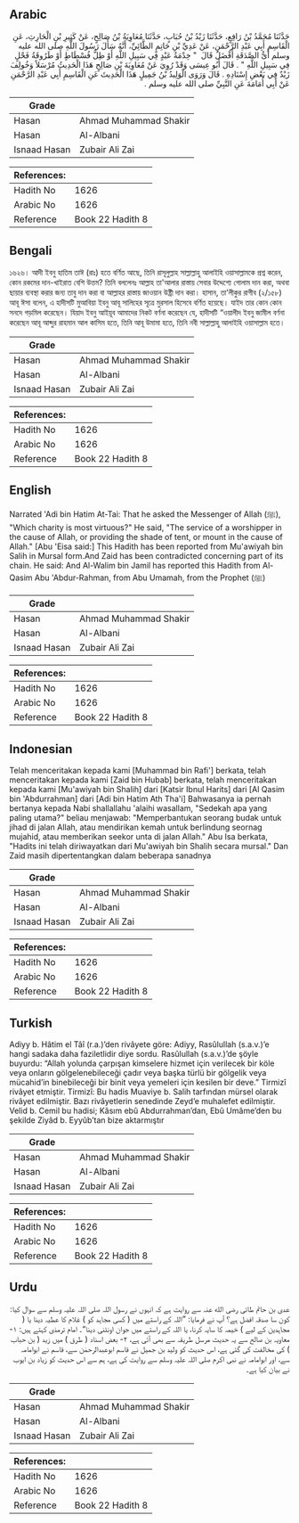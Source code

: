 ## Arabic


<div dir="rtl" lang="ar" style={{fontSize:'larger',backgroundColor:'#f8f9fa',padding:20}}>
حَدَّثَنَا مُحَمَّدُ بْنُ رَافِعٍ، حَدَّثَنَا زَيْدُ بْنُ حُبَابٍ، حَدَّثَنَا مُعَاوِيَةُ بْنُ صَالِحٍ، عَنْ كَثِيرِ بْنِ الْحَارِثِ، عَنِ الْقَاسِمِ أَبِي عَبْدِ الرَّحْمَنِ، عَنْ عَدِيِّ بْنِ حَاتِمٍ الطَّائِيِّ، أَنَّهُ سَأَلَ رَسُولَ اللَّهِ صلى الله عليه وسلم أَىُّ الصَّدَقَةِ أَفْضَلُ قَالَ ‏ "‏ خِدْمَةُ عَبْدٍ فِي سَبِيلِ اللَّهِ أَوْ ظِلُّ فُسْطَاطٍ أَوْ طَرُوقَةُ فَحْلٍ فِي سَبِيلِ اللَّهِ ‏"‏ ‏.‏ قَالَ أَبُو عِيسَى وَقَدْ رُوِيَ عَنْ مُعَاوِيَةَ بْنِ صَالِحٍ هَذَا الْحَدِيثُ مُرْسَلاً وَخُولِفَ زَيْدٌ فِي بَعْضِ إِسْنَادِهِ ‏.‏ قَالَ وَرَوَى الْوَلِيدُ بْنُ جَمِيلٍ هَذَا الْحَدِيثَ عَنِ الْقَاسِمِ أَبِي عَبْدِ الرَّحْمَنِ عَنْ أَبِي أُمَامَةَ عَنِ النَّبِيِّ صلى الله عليه وسلم ‏.‏
</div>
<div style={{backgroundColor:'#f8f9fa',padding:20, marginBottom: 10}}><table> <thead> <tr> <th>Grade</th> <th></th> </tr> </thead> <tbody> <tr><td>Hasan</td><td>Ahmad Muhammad Shakir</td></tr><tr><td>Hasan</td><td>Al-Albani</td></tr><tr><td>Isnaad Hasan</td><td>Zubair Ali Zai</td></tr></tbody></table><table> <thead> <tr> <th>References:</th> <th></th> </tr> </thead> <tbody><tr><td>Hadith No</td><td>1626</td></tr><tr><td>Arabic No</td><td>1626</td></tr><tr><td>Reference</td><td>Book 22 Hadith 8</td></tr></tbody></table></div>

## Bengali


<div dir="ltr" lang="bn" style={{fontSize:'larger',backgroundColor:'#f8f9fa',padding:20}}>
১৬২৬। আদী ইবনু হাতিম তাঈ (রাঃ) হতে বর্ণিত আছে, তিনি রাসূলুল্লাহ সাল্লাল্লাহু আলাইহি ওয়াসাল্লামকে প্রশ্ন করেন, কোন রকমের দান-খাইরাত বেশি উত্তম? তিনি বললেনঃ আল্লাহ তা'আলার রাস্তায় সেবার উদ্দেশ্যে গোলাম দান করা, অথবা ছায়ার ব্যবস্থা করার জন্য তাবু দান করা বা আল্লাহর রাস্তায় জাওয়ান উষ্ট্রী দান করা। হাসান, তা’লীকুর রাগীব (২/১৫৮) আবূ ঈসা বলেন, এ হাদীসটি মুআবিয়া ইবনু আবূ সালিহের সূত্রে মুরসাল হিসেবে বর্ণিত হয়েছে। যাইদ তার কোন কোন সনদে গড়মিল করেছেন। যিয়াদ ইবনু আইয়ূব আমাদের নিকট বর্ণনা করেছেন যে, হাদীসটি “ওয়ালীদ ইবনু জামীল বর্ণনা করেছেন আবূ আব্দুর রাহমান আল কাসিম হতে, তিনি আবূ উমামা হতে, তিনি নবী সাল্লাল্লাহু আলাইহি ওয়াসাল্লাম হতে।
</div>
<div style={{backgroundColor:'#f8f9fa',padding:20, marginBottom: 10}}><table> <thead> <tr> <th>Grade</th> <th></th> </tr> </thead> <tbody> <tr><td>Hasan</td><td>Ahmad Muhammad Shakir</td></tr><tr><td>Hasan</td><td>Al-Albani</td></tr><tr><td>Isnaad Hasan</td><td>Zubair Ali Zai</td></tr></tbody></table><table> <thead> <tr> <th>References:</th> <th></th> </tr> </thead> <tbody><tr><td>Hadith No</td><td>1626</td></tr><tr><td>Arabic No</td><td>1626</td></tr><tr><td>Reference</td><td>Book 22 Hadith 8</td></tr></tbody></table></div>

## English


<div dir="ltr" lang="en" style={{fontSize:'larger',backgroundColor:'#f8f9fa',padding:20}}>
Narrated 'Adi bin Hatim At-Tai: That he asked the Messenger of Allah (ﷺ), "Which charity is most virtuous?" He said, "The service of a worshipper in the cause of Allah, or providing the shade of tent, or mount in the cause of Allah." [Abu 'Eisa said:] This Hadith has been reported from Mu'awiyah bin Salih in Mursal form.And Zaid has been contradicted concerning part of its chain. He said: And Al-Walim bin Jamil has reported this Hadith from Al-Qasim Abu 'Abdur-Rahman, from Abu Umamah, from the Prophet (ﷺ)
</div>
<div style={{backgroundColor:'#f8f9fa',padding:20, marginBottom: 10}}><table> <thead> <tr> <th>Grade</th> <th></th> </tr> </thead> <tbody> <tr><td>Hasan</td><td>Ahmad Muhammad Shakir</td></tr><tr><td>Hasan</td><td>Al-Albani</td></tr><tr><td>Isnaad Hasan</td><td>Zubair Ali Zai</td></tr></tbody></table><table> <thead> <tr> <th>References:</th> <th></th> </tr> </thead> <tbody><tr><td>Hadith No</td><td>1626</td></tr><tr><td>Arabic No</td><td>1626</td></tr><tr><td>Reference</td><td>Book 22 Hadith 8</td></tr></tbody></table></div>

## Indonesian


<div dir="ltr" lang="id" style={{fontSize:'larger',backgroundColor:'#f8f9fa',padding:20}}>
Telah menceritakan kepada kami [Muhammad bin Rafi'] berkata, telah menceritakan kepada kami [Zaid bin Hubab] berkata, telah menceritakan kepada kami [Mu'awiyah bin Shalih] dari [Katsir Ibnul Harits] dari [Al Qasim bin 'Abdurrahman] dari [Adi bin Hatim Ath Tha'i] Bahwasanya ia pernah bertanya kepada Nabi shallallahu 'alaihi wasallam, "Sedekah apa yang paling utama?" beliau menjawab: "Memperbantukan seorang budak untuk jihad di jalan Allah, atau mendirikan kemah untuk berlindung seornag mujahid, atau memberikan seekor unta di jalan Allah." Abu Isa berkata, "Hadits ini telah diriwayatkan dari Mu'awiyah bin Shalih secara mursal." Dan Zaid masih dipertentangkan dalam beberapa sanadnya
</div>
<div style={{backgroundColor:'#f8f9fa',padding:20, marginBottom: 10}}><table> <thead> <tr> <th>Grade</th> <th></th> </tr> </thead> <tbody> <tr><td>Hasan</td><td>Ahmad Muhammad Shakir</td></tr><tr><td>Hasan</td><td>Al-Albani</td></tr><tr><td>Isnaad Hasan</td><td>Zubair Ali Zai</td></tr></tbody></table><table> <thead> <tr> <th>References:</th> <th></th> </tr> </thead> <tbody><tr><td>Hadith No</td><td>1626</td></tr><tr><td>Arabic No</td><td>1626</td></tr><tr><td>Reference</td><td>Book 22 Hadith 8</td></tr></tbody></table></div>

## Turkish


<div dir="ltr" lang="tr" style={{fontSize:'larger',backgroundColor:'#f8f9fa',padding:20}}>
Adiyy b. Hâtim el Tâî (r.a.)’den rivâyete göre: Adiyy, Rasûlullah (s.a.v.)’e hangi sadaka daha faziletlidir diye sordu. Rasûlullah (s.a.v.)’de şöyle buyurdu: “Allah yolunda çarpışan kimselere hizmet için verilecek bir köle veya onların gölgelenebileceği çadır veya başka türlü bir gölgelik veya mücahid’in binebileceği bir binit veya yemeleri için kesilen bir deve.” Tirmizî rivâyet etmiştir. Tirmizî: Bu hadis Muaviye b. Salih tarfından mürsel olarak rivâyet edilmiştir. Bazı rivâyetlerin senedinde Zeyd’e muhalefet edilmiştir. Velid b. Cemil bu hadisi; Kâsım ebû Abdurrahman’dan, Ebû Umâme’den bu şekilde Ziyâd b. Eyyûb’tan bize aktarmıştır
</div>
<div style={{backgroundColor:'#f8f9fa',padding:20, marginBottom: 10}}><table> <thead> <tr> <th>Grade</th> <th></th> </tr> </thead> <tbody> <tr><td>Hasan</td><td>Ahmad Muhammad Shakir</td></tr><tr><td>Hasan</td><td>Al-Albani</td></tr><tr><td>Isnaad Hasan</td><td>Zubair Ali Zai</td></tr></tbody></table><table> <thead> <tr> <th>References:</th> <th></th> </tr> </thead> <tbody><tr><td>Hadith No</td><td>1626</td></tr><tr><td>Arabic No</td><td>1626</td></tr><tr><td>Reference</td><td>Book 22 Hadith 8</td></tr></tbody></table></div>

## Urdu


<div dir="rtl" lang="ur" style={{fontSize:'larger',backgroundColor:'#f8f9fa',padding:20}}>
عدی بن حاتم طائی رضی الله عنہ سے روایت ہے کہ انہوں نے رسول اللہ صلی اللہ علیہ وسلم سے سوال کیا: کون سا صدقہ افضل ہے؟ آپ نے فرمایا: ”اللہ کے راستے میں ( کسی مجاہد کو ) غلام کا عطیہ دینا یا ( مجاہدین کے لیے ) خیمہ کا سایہ کرنا، یا اللہ کے راستے میں جوان اونٹنی دینا“۔ امام ترمذی کہتے ہیں: ۱- معاویہ بن صالح سے یہ حدیث مرسل طریقہ سے بھی آئی ہے، ۲- بعض اسناد ( طرق ) میں زید ( بن حباب ) کی مخالفت کی گئی ہے، اس حدیث کو ولید بن جمیل نے قاسم ابوعبدالرحمٰن سے، قاسم نے ابوامامہ سے، اور ابوامامہ نے نبی اکرم صلی اللہ علیہ وسلم سے روایت کی ہے، ہم سے اس حدیث کو زیاد بن ایوب نے بیان کیا ہے۔
</div>
<div style={{backgroundColor:'#f8f9fa',padding:20, marginBottom: 10}}><table> <thead> <tr> <th>Grade</th> <th></th> </tr> </thead> <tbody> <tr><td>Hasan</td><td>Ahmad Muhammad Shakir</td></tr><tr><td>Hasan</td><td>Al-Albani</td></tr><tr><td>Isnaad Hasan</td><td>Zubair Ali Zai</td></tr></tbody></table><table> <thead> <tr> <th>References:</th> <th></th> </tr> </thead> <tbody><tr><td>Hadith No</td><td>1626</td></tr><tr><td>Arabic No</td><td>1626</td></tr><tr><td>Reference</td><td>Book 22 Hadith 8</td></tr></tbody></table></div>